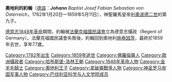 {{Unreferenced|time=2020-06-30T11:52:28+00:00}}
{{Infobox royalty
| name         = 奧地利的約翰
| image        = Leopold Kupelwieser - Erzherzog Johann.jpg
| birth_date   = {{Birth date|1782|1|20|df=y}}
| birth_place  = [[托斯卡納大公國|托斯卡納大公國]][[佛羅倫斯|佛羅倫斯]]
| death_date   = {{death date and age|1859|5|11|1782|1|20|df=y}}
| death_place  = [[奧地利帝國|奧地利帝國]][[格拉茨|格拉茨]]
| burial_place = [[謝納|謝納]]
| spouse       = [[安娜·普洛休|安娜·普洛休]]
| issue        = [[美蘭伯爵法蘭茲|美蘭伯爵法蘭茲]]
| house        = [[哈布斯堡-洛林王朝|哈布斯堡-洛林王朝]]
| father       = [[利奧波德二世_(神聖羅馬帝國)|利奧波德二世]]
| mother       = [[瑪麗亞·路易莎_(西班牙)|西班牙的瑪麗亞·路易莎]]
| religion     = [[羅馬天主教|羅馬天主教]]
}}
'''奧地利的約翰'''（[[德語|德語]]：'''''Johann''' Baptist Josef Fabian Sebastian von Österreich''，1782年1月20日—1859年5月11日），神聖羅馬皇帝[[利奧波德二世_(神聖羅馬帝國)|利奧波德二世]]的第九子。

[[德意志1848年革命|德意志1848年革命]]期間，約翰被[[法蘭克福國民議會|法蘭克福國民議會]]立為德意志攝政（Regent of Germany）。法蘭克福國民議會失敗後，約翰回到奧地利[[施泰因茨|施泰因茨]]，最終於1859年去世，享年77歲。

{{奧地利帝國陸軍元帥}}
{{俄羅斯沙皇國及俄羅斯帝國陸軍元帥}}
{{德意志諸邦聯領袖}}
{{Authority control}}

[[Category:1782年出生|Category:1782年出生]]
[[Category:1859年逝世|Category:1859年逝世]]
[[Category:佛羅倫薩人|Category:佛羅倫薩人]]
[[Category:歐洲攝政者|Category:歐洲攝政者]]
[[Category:哈布斯堡-洛林王朝|Category:哈布斯堡-洛林王朝]]
[[Category:1848年革命人物|Category:1848年革命人物]]
[[Category:金羊毛騎士|Category:金羊毛騎士]]
[[Category:奧地利王子|Category:奧地利王子]]
[[Category:拿破崙戰爭人物|Category:拿破崙戰爭人物]]
[[Category:神圣罗马帝国军事人物|Category:神圣罗马帝国军事人物]]
[[Category:巴伐利亚科学与人文学院成员|Category:巴伐利亚科学与人文学院成员]]